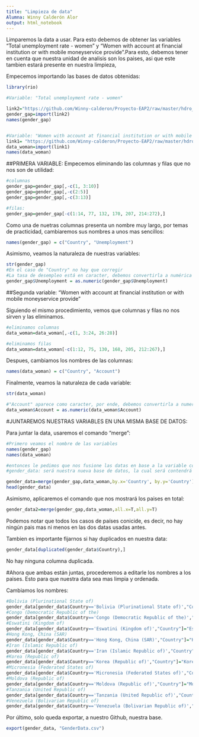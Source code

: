 ```yaml
---
title: "Limpieza de data"
Alumna: Winny Calderón Alor
output: html_notebook
---
```


Limparemos la data a usar. Para esto debemos de obtener las variables "Total unemployment rate - women" y "Women with account at financial institution or with mobile moneyservice provide".Para esto, debemos tener en cuenta que nuestra unidad de analisis son los paises, asi que este tambien estará presente en nuestra limpieza,

Empecemos importando las bases de datos obtenidas:

```r
library(rio)

#Variable: "Total unemployment rate - women"

link2="https://github.com/Winny-calderon/Proyecto-EAP2/raw/master/hdro_statistical_data_dashboard_2.xlsx"
gender_gap=import(link2)
names(gender_gap)


#Variable: "Women with account at financial institution or with mobile moneyservice provide"
link1= "https://github.com/Winny-calderon/Proyecto-EAP2/raw/master/hdro_statistical_data_dashboard_3.xlsx"
data_woman=import(link1)
names(data_woman)

```



##PRIMERA VARIABLE:
Empecemos eliminando las columnas y filas que no nos son de utilidad:
```r
#columnas
gender_gap=gender_gap[,-c(1, 3:10)]
gender_gap=gender_gap[,-c(2:5)]
gender_gap=gender_gap[,-c(3:13)]

#filas:
gender_gap=gender_gap[-c(1:14, 77, 132, 170, 207, 214:272),]

```

Como una de nuetras columnas presenta un nombre muy largo, por temas de practicidad, cambiaremos sus nombres a unos mas sencillos:
```r
names(gender_gap) = c("Country", "Unemployment")

```

Asimismo, veamos la naturaleza de nuestras variables:
```r
str(gender_gap)
#En el caso de "Country" no hay que corregir
#La tasa de desempleo está en caracter, debemos convertirla a numérica
gender_gap$Unemployment = as.numeric(gender_gap$Unemployment)
```



##Segunda variable: "Women with account at financial institution or with mobile moneyservice provide"

Siguiendo el mismo procedimiento, vemos que columnas y filas no nos sirven y las eliminamos. 
```r
#eliminamos columnas
data_woman=data_woman[,-c(1, 3:24, 26:28)]

#eliminamos filas
data_woman=data_woman[-c(1:12, 75, 130, 168, 205, 212:267),]
```

Despues, cambiamos los nombres de las columnas:
```r
names(data_woman) = c("Country", "Account")
```

Finalmente, veamos la naturaleza de cada variable:
```r
str(data_woman) 

#"Account" aparece como caracter, por ende, debemos convertirla a numerica
data_woman$Account = as.numeric(data_woman$Account)
```



#JUNTAREMOS NUESTRAS VARIABLES EN UNA MISMA BASE DE DATOS:

Para juntar la data, usaremos el comando "merge":
```r
#Primero veamos el nombre de las variables
names(gender_gap)
names(data_woman)

#entonces le pedimos que nos fusione las datas en base a la variable comun (o Key): Country
#gender_data: será nuestra nueva base de datos, la cual será contendrá a nuestras dos bases editadas antes

gender_data=merge(gender_gap,data_woman,by.x='Country', by.y='Country') 
head(gender_data)
```

Asimismo, aplicaremos el comando que nos mostrará los paises en total:
```r
gender_data2=merge(gender_gap,data_woman,all.x=T,all.y=T)
```
Podemos notar que todos los casos de países conicide, es decir, no hay ningún pais mas ni menos en las dos datas usadas antes.

Tambien es importante fijarnos si hay duplicados en nuestra data:
```r
gender_data[duplicated(gender_data$Country),]
```
No hay ninguna columna duplicada.



#Ahora que ambas están juntas, procederemos a editarle los nombres a los paises. Esto para que nuestra data sea mas limpia y ordenada.

Cambiamos los nombres:
```r
#Bolivia (Plurinational State of)
gender_data[gender_data$Country=='Bolivia (Plurinational State of)',"Country"]="Bolivia"
#Congo (Democratic Republic of the)
gender_data[gender_data$Country=='Congo (Democratic Republic of the)',"Country"]="Congo, Democratic Republic of the"
#Eswatini (Kingdom of)
gender_data[gender_data$Country=='Eswatini (Kingdom of)',"Country"]="Eswatini, Kingdom of"
#Hong Kong, China (SAR)
gender_data[gender_data$Country=='Hong Kong, China (SAR)',"Country"]="Hong Kong, China"
#Iran (Islamic Republic of)
gender_data[gender_data$Country=='Iran (Islamic Republic of)',"Country"]="Iran, Islamic Republic of"
#Korea (Republic of)
gender_data[gender_data$Country=='Korea (Republic of)',"Country"]="Korea, Republic of"
#Micronesia (Federated States of)
gender_data[gender_data$Country=='Micronesia (Federated States of)',"Country"]="Micronesia, Federated States of"
#Moldova (Republic of)
gender_data[gender_data$Country=='Moldova (Republic of)',"Country"]="Moldova, Republic of"
#Tanzania (United Republic of)
gender_data[gender_data$Country=='Tanzania (United Republic of)',"Country"]="Tanzania, United Republic of"
#Venezuela (Bolivarian Republic of)
gender_data[gender_data$Country=='Venezuela (Bolivarian Republic of)',"Country"]="Venezuela, Bolivarian Republic of"

```


Por último, solo queda exportar, a nuestro Github, nuestra base.
```r
export(gender_data, "GenderData.csv")
```

